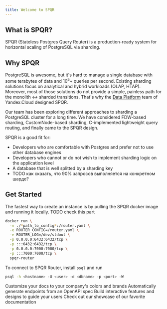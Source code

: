```yaml
---
title: Welcome to SPQR
---
```


## What is SPQR?

SPQR (Stateless Postgres Query Router) is a production-ready system for horizontal scaling of PostgreSQL via sharding.

## Why SPQR

PostgreSQL is awesome, but it's hard to manage a single database with some terabytes of data and 10<sup>5</sup>+ queries per second. Existing sharding solutions focus on analytical and hybrid workloads (OLAP, HTAP). Moreover, most of those solutions do not provide a simple, painless path for the monolith \<-\> sharded transitions. That's why the [Data Platform](https://cloud.yandex.com/en-ru/services#data-platform) team of Yandex.Cloud designed SPQR.

Our team has been exploring different approaches to sharding a PostgreSQL cluster for a long time.  We have considered FDW-based sharding, CustomNode-based sharding, C-implemented lightweight query routing, and finally came to the SPQR design.

SPQR is a good fit for:

- Developers who are comfortable with Postgres and prefer not to use other database engines
- Developers who cannot or do not wish to implement sharding logic on the application level
- A database that is well splitted by a sharding key
- TODO как сказать, что 90% запросов выполняется на конкретном шарде?

## Get Started

The fastest way to create an instance is by pulling the SPQR docker image and running it locally. TODO check this part

```bash
docker run \
  -v ./*path_to_config*:/router.yaml \
  -e ROUTER_CONFIG=/router.yaml \
  -e ROUTER_LOG=/dev/stdout \
  -p 0.0.0.0:6432:6432/tcp \
  -p :::6432:6432/tcp \
  -p 0.0.0.0:7000:7000/tcp \
  -p :::7000:7000/tcp \
  spqr-router
```

To connect to SPQR Router, install `psql` and run

```bash
psql -h <hostname> -U <user> -d <dbname> -p <port> -W
```

<CardGroup cols={2}>
  <Card
    title="Customize Style"
    icon="palette"
    href="https://mintlify.com/docs/settings/global"
  >
    Customize your docs to your company's colors and brands
  </Card>
  <Card
    title="Reference APIs"
    icon="code"
    href="https://mintlify.com/docs/api-playground/openapi"
  >
    Automatically generate endpoints from an OpenAPI spec
  </Card>
  <Card
    title="Add Components"
    icon="screwdriver-wrench"
    href="https://mintlify.com/docs/components/accordion"
  >
    Build interactive features and designs to guide your users
  </Card>
  <Card
    title="Get Inspiration"
    icon="stars"
    href="https://mintlify.com/customers"
  >
    Check out our showcase of our favorite documentation
  </Card>
</CardGroup>
